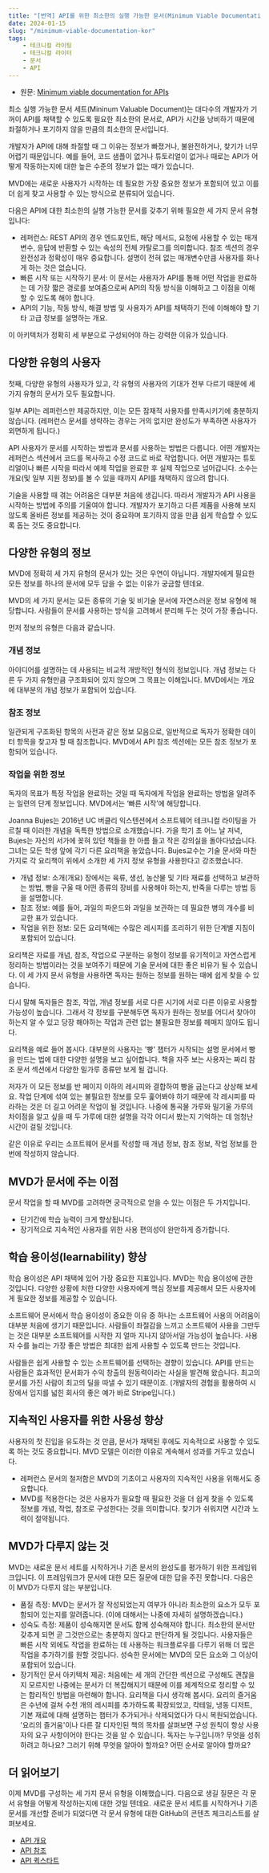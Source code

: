 ```yaml
---
title: "[번역] API를 위한 최소한의 실행 가능한 문서(Minimum Viable Documentation)"
date: 2024-01-15
slug: "/minimum-viable-documentation-kor"
tags:
    - 테크니컬 라이팅
    - 테크니컬 라이터
    - 문서
    - API
---
```


- 원문: [Minimum viable documentation for APIs](https://askmeaboutapis.com/topics/minimum-viable-docset#minimum-viable-documentation-for-apis__increased-learnability)

최소 실행 가능한 문서 세트(Mininum Valuable Document)는 대다수의 개발자가 기꺼이 API를 채택할 수 있도록 필요한 최소한의 문서로, API가 시간을 낭비하기 때문에 좌절하거나 포기하지 않을 만큼의 최소한의 문서입니다.

개발자가 API에 대해 좌절할 때 그 이유는 정보가 빠졌거나, 불완전하거나, 찾기가 너무 어렵기 때문입니다. 예를 들어, 코드 샘플이 없거나 튜토리얼이 없거나 때로는 API가 어떻게 작동하는지에 대한 높은 수준의 정보가 없는 때가 있습니다.

MVD에는 새로운 사용자가 시작하는 데 필요한 가장 중요한 정보가 포함되어 있고 이를 더 쉽게 찾고 사용할 수 있는 방식으로 분류되어 있습니다.

다음은 API에 대한 최소한의 실행 가능한 문서를 갖추기 위해 필요한 세 가지 문서 유형입니다:

- 레퍼런스: REST API의 경우 엔드포인트, 해당 메서드, 요청에 사용할 수 있는 매개변수, 응답에 반환할 수 있는 속성의 전체 카탈로그를 의미합니다. 참조 섹션의 경우 완전성과 정확성이 매우 중요합니다. 설명이 전혀 없는 매개변수만큼 사용자를 화나게 하는 것은 없습니다.
- 빠른 시작 또는 시작하기 문서: 이 문서는 사용자가 API를 통해 어떤 작업을 완료하는 데 가장 짧은 경로를 보여줌으로써 API의 작동 방식을 이해하고 그 이점을 이해할 수 있도록 해야 합니다.
- API의 기능, 작동 방식, 해결 방법 및 사용자가 API를 채택하기 전에 이해해야 할 기타 고급 정보를 설명하는 개요.

이 아키텍처가 정확히 세 부분으로 구성되어야 하는 강력한 이유가 있습니다.

## 다양한 유형의 사용자

첫째, 다양한 유형의 사용자가 있고, 각 유형의 사용자의 기대가 전부 다르기 때문에 세 가지 유형의 문서가 모두 필요합니다.

일부 API는 레퍼런스만 제공하지만, 이는 모든 잠재적 사용자를 만족시키기에 충분하지 않습니다. (레퍼런스 문서를 생략하는 경우는 거의 없지만 완성도가 부족하면 사용자가 외면하게 됩니다.)

API 사용자가 문서를 시작하는 방법과 문서를 사용하는 방법은 다릅니다. 어떤 개발자는 레퍼런스 섹션에서 코드를 복사하고 수정 코드로 바로 작업합니다. 어떤 개발자는 튜토리얼이나 빠른 시작을 따라서 예제 작업을 완료한 후 실제 작업으로 넘어갑니다. 소수는 개요(및 일부 지원 정보)를 볼 수 있을 때까지 API를 채택하지 않으려 합니다.

기술을 사용할 때 겪는 어려움은 대부분 처음에 생깁니다. 따라서 개발자가 API 사용을 시작하는 방법에 주의를 기울여야 합니다. 개발자가 포기하고 다른 제품을 사용해 보지 않도록 올바른 정보를 제공하는 것이 중요하며 포기하지 않을 만큼 쉽게 학습할 수 있도록 돕는 것도 중요합니다.

## 다양한 유형의 정보

MVD에 정확히 세 가지 유형의 문서가 있는 것은 우연이 아닙니다. 개발자에게 필요한 모든 정보를 하나의 문서에 모두 담을 수 없는 이유가 궁금할 텐데요.

MVD의 세 가지 문서는 모든 종류의 기술 및 비기술 문서에 자연스러운 정보 유형에 해당합니다. 사람들이 문서를 사용하는 방식을 고려해서 분리해 두는 것이 가장 좋습니다.

먼저 정보의 유형은 다음과 같습니다.

### 개념 정보

아이디어를 설명하는 데 사용되는 비교적 개방적인 형식의 정보입니다. 개념 정보는 다른 두 가지 유형만큼 구조화되어 있지 않으며 그 목표는 이해입니다. MVD에서는 개요에 대부분의 개념 정보가 포함되어 있습니다.

### 참조 정보 

일관되게 구조화된 항목의 사전과 같은 정보 모음으로, 일반적으로 독자가 정확한 데이터 항목을 찾고자 할 때 참조합니다. MVD에서 API 참조 섹션에는 모든 참조 정보가 포함되어 있습니다.

### 작업을 위한 정보 

독자의 목표가 특정 작업을 완료하는 것일 때 독자에게 작업을 완료하는 방법을 알려주는 일련의 단계 정보입니다. MVD에서는 ‘빠른 시작’에 해당합니다.

Joanna Bujes는 2016년 UC 버클리 익스텐션에서 소프트웨어 테크니컬 라이팅을 가르칠 때 이러한 개념을 독특한 방법으로 소개했습니다. 가을 학기 초 어느 날 저녁, Bujes는 자신의 서가에 꽂혀 있던 책들을 한 아름 들고 작은 강의실을 돌아다녔습니다. 그녀는 모든 학생 앞에 각기 다른 요리책을 놓았습니다. Bujes교수는 기술 문서와 마찬가지로 각 요리책이 위에서 소개한 세 가지 정보 유형을 사용한다고 강조했습니다.

- 개념 정보: 소개(개요) 장에서는 육류, 생선, 농산물 및 기타 재료를 선택하고 보관하는 방법, 빵을 구울 때 어떤 종류의 장비를 사용해야 하는지, 반죽을 다루는 방법 등을 설명합니다.
- 참조 정보: 예를 들어, 과일의 파운드와 과일을 보관하는 데 필요한 병의 개수를 비교한 표가 있습니다.
- 작업을 위한 정보: 모든 요리책에는 수많은 레시피를 조리하기 위한 단계별 지침이 포함되어 있습니다.

요리책은 자료를 개념, 참조, 작업으로 구분하는 유형이 정보를 유기적이고 자연스럽게 정리하는 방법이라는 것을 보여주기 때문에 기술 문서에 대한 좋은 비유가 될 수 있습니다. 이 세 가지 문서 유형을 사용하면 독자는 원하는 정보를 원하는 때에 쉽게 찾을 수 있습니다.

다시 말해 독자들은 참조, 작업, 개념 정보를 서로 다른 시기에 서로 다른 이유로 사용할 가능성이 높습니다. 그래서 각 정보를 구분해두면 독자가 원하는 정보를 어디서 찾아야 하는지 알 수 있고 당장 해야하는 작업과 관련 없는 불필요한 정보를 헤매지 않아도 됩니다.

요리책을 예로 들어 봅시다. 대부분의 사용자는 '빵' 챕터가 시작되는 설명 문서에서 빵을 만드는 법에 대한 다양한 설명을 보고 싶어합니다. 책을 자주 보는 사용자는 짜리 참조 문서 섹션에서 다양한 밀가루 종류만 보게 될 겁니다.

저자가 이 모든 정보를 반 페이지 이하의 레시피와 결합하여 빵을 굽는다고 상상해 보세요. 작업 단계에 섞여 있는 불필요한 정보를 모두 훑어봐야 하기 때문에 각 레시피를 따라하는 것은 더 길고 어려운 작업이 될 것입니다. 나중에 통곡물 가루와 밀기울 가루의 차이점을 알고 싶을 때 두 가루에 대한 설명을 각각 어디서 봤는지 기억하는 데 엄청난 시간이 걸릴 것입니다.

같은 이유로 우리는 소프트웨어 문서를 작성할 때 개념 정보, 참조 정보, 작업 정보를 한 번에 작성하지 않습니다.

## MVD가 문서에 주는 이점

문서 작업을 할 때 MVD를 고려하면 궁극적으로 얻을 수 있는 이점은 두 가지입니다.

- 단기간에 학습 능력이 크게 향상됩니다.
- 장기적으로 지속적인 사용자를 위한 사용 편의성이 완만하게 증가합니다.

## 학습 용이성(learnability) 향상

학습 용이성은 API 채택에 있어 가장 중요한 지표입니다. MVD는 학습 용이성에 관한 것입니다. 다양한 상황에 처한 다양한 사용자에게 핵심 정보를 제공해서 모든 사용자에게 필요한 정보를 제공할 수 있습니다.

소프트웨어 문서에서 학습 용이성이 중요한 이유 중 하나는 소프트웨어 사용의 어려움이 대부분 처음에 생기기 때문입니다. 사람들이 좌절감을 느끼고 소프트웨어 사용을 그만두는 것은 대부분 소프트웨어를 시작한 지 얼마 지나지 않아서일 가능성이 높습니다. 사용자 수를 늘리는 가장 좋은 방법은 최대한 쉽게 사용할 수 있도록 만드는 것입니다.

사람들은 쉽게 사용할 수 있는 소프트웨어를 선택하는 경향이 있습니다. API를 만드는 사람들은 효과적인 문서화가 수익 창출의 원동력이라는 사실을 발견해 왔습니다. 최고의 문서를 가진 사람이 최고의 딜을 따낼 수 있기 때문이죠. (개발자의 경험을 활용하여 시장에서 입지를 넓힌 회사의 좋은 예가 바로 Stripe입니다.)

## 지속적인 사용자를 위한 사용성 향상

사용자의 첫 진입을 유도하는 것 만큼, 문서가 채택된 후에도 지속적으로 사용할 수 있도록 하는 것도 중요합니다. MVD 모델은 이러한 이유로 계속해서 성과를 거두고 있습니다.

- 레퍼런스 문서의 철저함은 MVD의 기초이고 사용자의 지속적인 사용을 위해서도 중요합니다.
- MVD를 적용한다는 것은 사용자가 필요할 때 필요한 것을 더 쉽게 찾을 수 있도록 정보를 개념, 작업, 참조로 구성한다는 것을 의미합니다. 찾기가 쉬워지면 시간과 노력이 절약됩니다.

## MVD가 다루지 않는 것

MVD는 새로운 문서 세트를 시작하거나 기존 문서의 완성도를 평가하기 위한 프레임워크입니다. 이 프레임워크가 문서에 대한 모든 질문에 대한 답을 주진 못합니다. 다음은 이 MVD가 다루지 않는 부분입니다.

- 품질 측정: MVD는 문서가 잘 작성되었는지 여부가 아니라 최소한의 요소가 모두 포함되어 있는지를 알려줍니다. (이에 대해서는 나중에 자세히 설명하겠습니다.)
- 성숙도 측정: 제품이 성숙해지면 문서도 함께 성숙해져야 합니다. 최소한의 문서만 갖추게 되면 곧 그것만으로는 충분하지 않다고 판단하게 될 것입니다. 사용자들은 빠른 시작 외에도 작업을 완료하는 데 사용하는 워크플로우를 다루기 위해 더 많은 작업을 추가하기를 원할 것입니다. 성숙한 문서에는 MVD의 모든 요소와 그 이상이 포함되어 있습니다.
- 장기적인 문서 아키텍처 제공: 처음에는 세 개의 간단한 섹션으로 구성해도 괜찮을지 모르지만 나중에는 문서가 더 복잡해지기 때문에 이를 체계적으로 정리할 수 있는 합리적인 방법을 마련해야 합니다. 요리책을 다시 생각해 봅시다. 요리의 즐거움은 수년에 걸쳐 수천 개의 레시피를 추가하도록 확장되었고, 칵테일, 냉동 디저트, 기본 재료에 대해 설명하는 챕터가 추가되거나 삭제되었다가 다시 복원되었습니다. '요리의 즐거움'이나 다른 잘 디자인된 책의 목차를 살펴보면 구성 원칙이 항상 사용자의 요구 사항이어야 한다는 것을 알 수 있습니다. 독자는 누구입니까? 무엇을 성취하려고 하나요? 그러기 위해 무엇을 알아야 할까요? 어떤 순서로 알아야 할까요?

## 더 읽어보기

이제 MVD를 구성하는 세 가지 문서 유형을 이해했습니다. 다음으로 생길 질문은 각 문서 유형을 어떻게 작성하는지에 대한 것일 텐데요.
새로운 문서 세트를 시작하거나 기존 문서를 개선할 준비가 되었다면 각 문서 유형에 대한 GitHub의 콘텐츠 체크리스트를 살펴보세요.

- [API 개요](https://github.com/cwcromwell/doc-templates/blob/master/overview.md)
- [API 참조](https://github.com/cwcromwell/doc-templates/blob/master/reference.md)
- [API 퀵스타트](https://github.com/cwcromwell/doc-templates/blob/master/quickstart.md)
